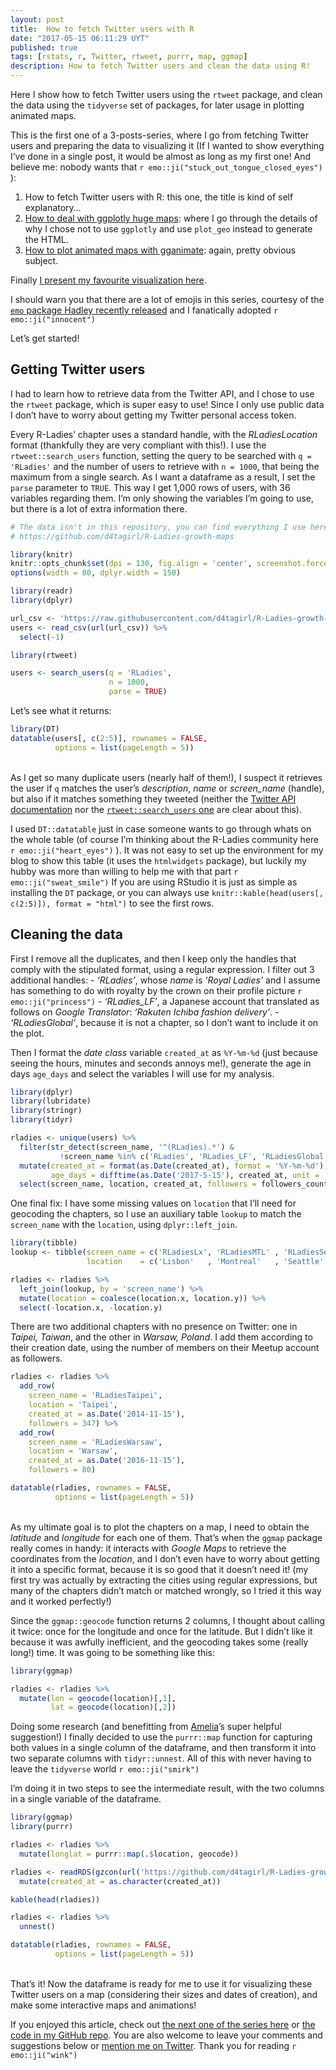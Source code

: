 ```yaml
---
layout: post
title:  How to fetch Twitter users with R
date: "2017-05-15 06:11:29 UYT"
published: true
tags: [rstats, r, Twitter, rtweet, purrr, map, ggmap]
description: How to fetch Twitter users and clean the data using R!
---
```

Here I show how to fetch Twitter users using the `rtweet` package, and clean the data using the `tidyverse` set of packages, for later usage in plotting animated maps.  

<!--more-->

This is the first one of a 3-posts-series, where I go from fetching Twitter users and preparing the data to visualizing it (If I wanted to show everything I've done in a single post, it would be almost as long as my first one! And believe me: nobody wants that `r emo::ji("stuck_out_tongue_closed_eyes")` ):

1. How to fetch Twitter users with R: this one, the title is kind of self explanatory...
2. [How to deal with ggplotly huge maps]({% post_url 2017-04-26-how-to-deal-with-ggplotly-huge-maps %}): where I go through the details of why I chose not to use `ggplotly` and use `plot_geo` instead to generate the HTML.
3. [How to plot animated maps with gganimate]({% post_url 2017-04-24-how-to-plot-animated-maps-with-gganimate %}): again, pretty obvious subject.
 
Finally [I present my favourite visualization here]({% post_url 2017-05-10-visualizing-r-ladies-growth %}).

I should warn you that there are a lot of emojis in this series, courtesy of the [`emo` package Hadley recently released](https://github.com/hadley/emo) and I fanatically adopted `r emo::ji("innocent")`

Let's get started!

## Getting Twitter users

I had to learn how to retrieve data from the Twitter API, and I chose to use the `rtweet` package, which is super easy to use! Since I only use public data I don't have to worry about getting my Twitter personal access token. 

Every R-Ladies' chapter uses a standard handle, with the *RLadiesLocation* format (thankfully they are very compliant with this!). I use the `rtweet::search_users` function, setting the query to be searched with `q = 'RLadies'` and the number of users to retrieve with `n = 1000`, that being the maximum from a single search. As I want a dataframe as a result, I set the `parse` parameter to `TRUE`. This way I get 1,000 rows of users, with 36 variables regarding them. I'm only showing the variables I'm going to use, but there is a lot of extra information there. 

```r
# The data isn't in this repository, you can find everything I use here:
# https://github.com/d4tagirl/R-Ladies-growth-maps

library(knitr)
knitr::opts_chunk$set(dpi = 130, fig.align = 'center', screenshot.force = FALSE, fig.cap = "")
options(width = 80, dplyr.width = 150)

library(readr)
library(dplyr)

url_csv <- 'https://raw.githubusercontent.com/d4tagirl/R-Ladies-growth-maps/master/users.csv'
users <- read_csv(url(url_csv)) %>% 
  select(-1)

```

```r
library(rtweet)

users <- search_users(q = 'RLadies',
                      n = 1000,
                      parse = TRUE)
```

Let's see what it returns:

```r
library(DT)
datatable(users[, c(2:5)], rownames = FALSE,
          options = list(pageLength = 5))
```

<br/>
As I get so many duplicate users (nearly half of them!), I suspect it retrieves the user if `q` matches the user's _description_, _name_ or _screen\_name_ (handle), but also if it matches something they tweeted (neither the [Twitter API documentation](https://dev.twitter.com/rest/reference/get/users/search) nor the [`rtweet::search_users` one](https://cran.r-project.org/web/packages/rtweet/rtweet.pdf) are clear about this).

I used `DT::datatable` just in case someone wants to go through whats on the whole table (of course I'm thinking about the R-Ladies community here `r emo::ji("heart_eyes")` ). It was not easy to set up the environment for my blog to show this table (it uses the `htmlwidgets` package), but luckily my hubby was more than willing to help me with that part `r emo::ji("sweat_smile")` If you are using RStudio it is just as simple as installing the `DT` package, or you can always use `knitr::kable(head(users[, c(2:5)]), format = "html")` to see the first rows.

## Cleaning the data

First I remove all the duplicates, and then I keep only the handles that comply with the stipulated format, using a regular expression. I filter out 3 additional handles: 
- _'RLadies'_, whose _name_ is _'Royal Ladies'_ and I assume has something to do with royalty by the crown on their profile picture `r emo::ji("princess")` 
- _'RLadies\_LF'_, a Japanese account that translated as follows on _Google Translator_: _'Rakuten Ichiba fashion delivery'_.
- _'RLadiesGlobal'_, because it is not a chapter, so I don't want to include it on the plot. 

Then I format the _date class_ variable `created_at` as `%Y-%m-%d` (just because seeing the hours, minutes and seconds annoys me!), generate the age in days `age_days` and select the variables I will use for my analysis.

```r
library(dplyr)
library(lubridate)
library(stringr)
library(tidyr)

rladies <- unique(users) %>%
  filter(str_detect(screen_name, '^(RLadies).*') & 
           !screen_name %in% c('RLadies', 'RLadies_LF', 'RLadiesGlobal')) %>% 
  mutate(created_at = format(as.Date(created_at), format = '%Y-%m-%d'),
         age_days = difftime(as.Date('2017-5-15'), created_at, unit = 'days')) %>%
  select(screen_name, location, created_at, followers = followers_count, age_days)
```

One final fix: I have some missing values on `location` that I'll need for geocoding the chapters, so I use an auxiliary table `lookup` to match the `screen_name` with the `location`, using `dplyr::left_join`. 

```r
library(tibble)
lookup <- tibble(screen_name = c('RLadiesLx', 'RLadiesMTL' , 'RLadiesSeattle'), 
                 location    = c('Lisbon'   , 'Montreal'   , 'Seattle'      ))

rladies <- rladies %>%
  left_join(lookup, by = 'screen_name') %>%
  mutate(location = coalesce(location.x, location.y)) %>%
  select(-location.x, -location.y)
```

There are two additional chapters with no presence on Twitter: one in _Taipei, Taiwan_, and the other in _Warsaw, Poland_. I add them according to their creation date, using the number of members on their Meetup account as followers.

```r
rladies <- rladies %>% 
  add_row(      
    screen_name = 'RLadiesTaipei',
    location = 'Taipei',
    created_at = as.Date('2014-11-15'),
    followers = 347) %>% 
  add_row(      
    screen_name = 'RLadiesWarsaw',
    location = 'Warsaw',
    created_at = as.Date('2016-11-15'),
    followers = 80)

datatable(rladies, rownames = FALSE,
          options = list(pageLength = 5))
```

<br />
As my ultimate goal is to plot the chapters on a map, I need to obtain the _latitude_ and _longitude_ for each one of them. That's when the `ggmap` package really comes in handy: it interacts with _Google Maps_ to retrieve the coordinates from the _location_, and I don't even have to worry about getting it into a specific format, because it is so good that it doesn't need it! (my first try was actually by extracting the cities using regular expressions, but many of the chapters didn't match or matched wrongly, so I tried it this way and it worked perfectly!)

Since the `ggmap::geocode` function returns 2 columns, I thought about calling it twice: once for the longitude and once for the latitude. But I didn't like it because it was awfully inefficient, and the geocoding takes some (really long!) time. It was going to be something like this:

```r
library(ggmap)

rladies <- rladies %>% 
  mutate(lon = geocode(location)[,1],
         lat = geocode(location)[,2])
```

Doing some research (and benefitting from [Amelia](http://www.science.smith.edu/~amcnamara/)'s super helpful suggestion!) I finally decided to use the `purrr::map` function for capturing both values in a single column of the dataframe, and then transform it into two separate columns with `tidyr::unnest`. All of this with never having to leave the `tidyverse` world `r emo::ji("smirk")`

I'm doing it in two steps to see the intermediate result, with the two columns in a single variable of the dataframe.

```r
library(ggmap)
library(purrr)

rladies <- rladies %>% 
  mutate(longlat = purrr::map(.$location, geocode)) 
```

```r
rladies <- readRDS(gzcon(url('https://github.com/d4tagirl/R-Ladies-growth-maps/raw/master/rladies_longlat.rds'))) %>% 
  mutate(created_at = as.character(created_at))

kable(head(rladies))
```

```r
rladies <- rladies %>% 
  unnest() 
```

```r
datatable(rladies, rownames = FALSE,
          options = list(pageLength = 5))        
```

<br />
That's it! Now the dataframe is ready for me to use it for visualizing these Twitter users on a map (considering their sizes and dates of creation), and make some interactive maps and animations! 

If you enjoyed this article, check out [the next one of the series here]({% post_url 2017-04-26-how-to-deal-with-ggplotly-huge-maps %}) or [the code in my GitHub repo](https://github.com/d4tagirl/R-Ladies-growth-maps). You are also welcome to leave your comments and suggestions below or [mention me on Twitter](https://twitter.com/intent/tweet?user_id=114258616). Thank you for reading `r emo::ji("wink")`
